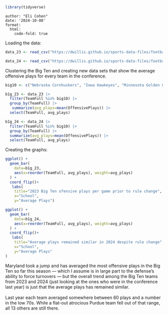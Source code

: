 ```r
library(tidyverse)
```

```{title: "Big Ten average offensive plays"}
author: "Eli Cohen"
date: '2024-10-08'
format: 
  html:
    code-fold: true

```

Loading the data:

```r
data_23 <- read_csv("https://dwillis.github.io/sports-data-files/footballlogs23.csv")

```

```r
data_24 <- read_csv("https://dwillis.github.io/sports-data-files/footballlogs24.csv")
```

Clustering the Big Ten and creating new data sets that show the average offensive plays for every team in the conference.

```r
big10 <- c("Nebraska Cornhuskers", "Iowa Hawkeyes", "Minnesota Golden Gophers", "Illinois Fighting Illini", "Northwestern Wildcats", "Wisconsin Badgers", "Indiana Hoosiers", "Purdue Boilermakers", "Ohio State Buckeyes", "Michigan Wolverines", "Michigan State Spartans", "Penn State Nittany Lions", "Rutgers Scarlet Knights", "Maryland Terrapins")
```

```r
b1g_23 <- data_23 |>
  filter(TeamFull %in% big10) |>
  group_by(TeamFull) |>
   summarize(avg_plays=mean(OffensivePlays)) |>
  select(TeamFull, avg_plays)
```

```r
b1g_24 <- data_24 |>
  filter(TeamFull %in% big10) |>
  group_by(TeamFull) |>
  summarize(avg_plays=mean(OffensivePlays)) |>
  select(TeamFull, avg_plays)

```

Creating the graphs:

```r
ggplot() + 
  geom_bar(
    data=b1g_23, 
    aes(x=reorder(TeamFull, avg_plays), weight=avg_plays)
  ) +
  coord_flip()+
   labs(
    title="2023 Big Ten ofensive plays per game prior to rule change", 
    x="School", 
    y="Average Plays")
```

```r
ggplot() + 
  geom_bar(
    data=b1g_24, 
    aes(x=reorder(TeamFull, avg_plays), weight=avg_plays)
  ) +
  coord_flip()+
   labs(
    title="Average plays remained similar in 2024 despite rule change", 
    x="School", 
    y="Average Plays"
)
```

Maryland took a jump and has averaged the most offensive plays in the Big Ten so far this season — which I assume is in large part to the defense's ability to force turnovers — but the overall trend among the Big Ten teams from 2023 and 2024 (just looking at the ones who were in the conference last year) is just that the average plays has remained similar.\
\
Last year each team averaged somewhere between 60 plays and a number in the low 70s. While a flat-out atrocious Purdue team fell out of that range, all 13 others are still there.
